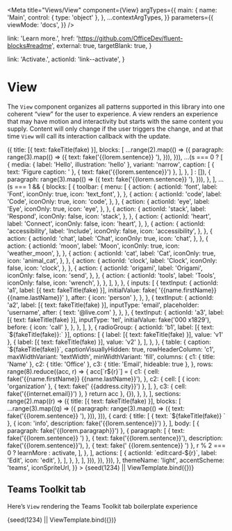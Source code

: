 


<Meta
  title="Views/View"
  component={View}
  argTypes={{
    main: {
      name: 'Main',
      control: { type: 'object' },
    },
    ...contextArgTypes,
  }}
  parameters={{
    viewMode: 'docs',
  }}
/>


  link: 'Learn more.',
  href: 'https://github.com/OfficeDev/fluent-blocks#readme',
  external: true,
  targetBlank: true,
}

  link: 'Activate.',
  actionId: 'link--activate',
}

# View

The `View` component organizes all patterns supported in this library into one
coherent “view” for the user to experience. A view renders an experience that
may have motion and interactivity but starts with the same content you
supply. Content will only change if the user triggers the change, and at
that time `View` will call its interaction callback with the update.

<Canvas withSource="none">
  <Story
    name="Intro"
    args={{
      main: {
        title: [{ text: 'Fluent Blocks' }],
        abstract: [
          {
            text: 'This is a demonstration of Fluent Blocks’ View component. ',
          },
          { text: fake('{{lorem.paragraph}}') },
        ],
        sections: range(4).map((s) => ({
          title: [{ text: fakeTitle(fake) }],
          blocks: [
            ...range(2).map(() => ({
              paragraph: range(3).map(() => ({
                text: fake('{{lorem.sentence}} '),
              })),
            })),
            ...(s === 0
              ? [
                  {
                    media: { label: 'Hello', illustration: 'hello' },
                    variant: 'narrow',
                    caption: [
                      { text: 'Figure caption: ' },
                      { text: fake('{{lorem.sentence}}') },
                    ],
                  },
                ]
              : []),
            {
              paragraph: range(3).map(() => ({
                text: fake('{{lorem.sentence}} '),
              })),
            },
          ],
          ...(s === 1 && {
            blocks: [
              {
                toolbar: {
                  menu: [
                    {
                      action: {
                        actionId: 'font',
                        label: 'Font',
                        iconOnly: true,
                        icon: 'text_font',
                      },
                    },
                    {
                      action: {
                        actionId: 'code',
                        label: 'Code',
                        iconOnly: true,
                        icon: 'code',
                      },
                    },
                    {
                      action: {
                        actionId: 'eye',
                        label: 'Eye',
                        iconOnly: true,
                        icon: 'eye',
                      },
                    },
                    {
                      action: {
                        actionId: 'stack',
                        label: 'Respond',
                        iconOnly: false,
                        icon: 'stack',
                      },
                    },
                    {
                      action: {
                        actionId: 'heart',
                        label: 'Connect',
                        iconOnly: false,
                        icon: 'heart',
                      },
                    },
                    {
                      action: {
                        actionId: 'accessibility',
                        label: 'Include',
                        iconOnly: false,
                        icon: 'accessibility',
                      },
                    },
                    {
                      action: {
                        actionId: 'chat',
                        label: 'Chat',
                        iconOnly: true,
                        icon: 'chat',
                      },
                    },
                    {
                      action: {
                        actionId: 'moon',
                        label: 'Moon',
                        iconOnly: true,
                        icon: 'weather_moon',
                      },
                    },
                    {
                      action: {
                        actionId: 'cat',
                        label: 'Cat',
                        iconOnly: true,
                        icon: 'animal_cat',
                      },
                    },
                    {
                      action: {
                        actionId: 'clock',
                        label: 'Clock',
                        iconOnly: false,
                        icon: 'clock',
                      },
                    },
                    {
                      action: {
                        actionId: 'origami',
                        label: 'Origami',
                        iconOnly: false,
                        icon: 'send',
                      },
                    },
                    {
                      action: {
                        actionId: 'tools',
                        label: 'Tools',
                        iconOnly: false,
                        icon: 'wrench',
                      },
                    },
                  ],
                },
              },
              {
                inputs: [
                  {
                    textInput: {
                      actionId: 'a1',
                      label: [{ text: fakeTitle(fake) }],
                      initialValue: fake(
                        '{{name.firstName}} {{name.lastName}}'
                      ),
                      after: { icon: 'person' },
                    },
                  },
                  {
                    textInput: {
                      actionId: 'a2',
                      label: [{ text: fakeTitle(fake) }],
                      inputType: 'email',
                      placeholder: 'username',
                      after: { text: '@live.com' },
                    },
                  },
                  {
                    textInput: {
                      actionId: 'a3',
                      label: [{ text: fakeTitle(fake) }],
                      inputType: 'tel',
                      initialValue: fake('000 x1829'),
                      before: { icon: 'call' },
                    },
                  },
                ],
              },
              {
                radioGroup: {
                  actionId: 'b1',
                  label: [{ text: `${fakeTitle(fake)}:` }],
                  options: [
                    { label: [{ text: fakeTitle(fake) }], value: 'v1' },
                    { label: [{ text: fakeTitle(fake) }], value: 'v2' },
                  ],
                },
              },
              {
                table: {
                  caption: `${fakeTitle(fake)}`,
                  captionVisuallyHidden: true,
                  rowHeaderColumn: 'c1',
                  maxWidthVariant: 'textWidth',
                  minWidthVariant: 'fill',
                  columns: {
                    c1: { title: 'Name' },
                    c2: { title: 'Office' },
                    c3: { title: 'Email', hideable: true },
                  },
                  rows: range(8).reduce((acc, r) => {
                    acc[`r${r}`] = {
                      c1: {
                        cell: fake('{{name.firstName}} {{name.lastName}}'),
                      },
                      c2: {
                        cell: [
                          { icon: 'organization' },
                          { text: fake(' {{address.city}}') },
                        ],
                      },
                      c3: { cell: fake('{{internet.email}}') },
                    }
                    return acc
                  }, {}),
                },
              },
            ],
            sections: range(2).map((r) => ({
              title: [{ text: fakeTitle(fake) }],
              blocks: [
                ...range(3).map((q) => ({
                  paragraph: range(3).map(() => ({
                    text: fake('{{lorem.sentence}} '),
                  })),
                })),
                {
                  card: {
                    title: [
                      { text: `${fakeTitle(fake)} ` },
                      { icon: 'info', description: fake('{{lorem.sentence}}') },
                    ],
                    body: [
                      { paragraph: fake('{{lorem.paragraph}}') },
                      {
                        paragraph: [
                          { text: fake('{{lorem.sentence}} ') },
                          {
                            text: fake('{{lorem.sentence}}'),
                            description: fake('{{lorem.sentence}}'),
                          },
                          { text: fake(' {{lorem.sentence}} ') },
                          r % 2 === 0 ? learnMore : activate,
                        ],
                      },
                    ],
                    actions: [
                      {
                        actionId: `edit:card-${r}`,
                        label: 'Edit',
                        icon: 'edit',
                      },
                    ],
                  },
                },
              ],
            })),
          }),
        })),
      },
      themeName: 'light',
      accentScheme: 'teams',
      iconSpriteUrl,
    }}
  >
    {seed(1234) || ViewTemplate.bind({})}
  </Story>
</Canvas>

<ArgsTable story="Intro" />

## Teams Toolkit tab

Here’s `View` rendering the Teams Toolkit tab boilerplate experience

<Canvas>
  <Story
    name="Teams Toolkit tab"
    args={{
      main: {
        title: 'Congratulations!',
        abstract: 'Your app is running in your local environment',
        message: { media: { label: 'Hello', illustration: 'hello' } },
        blocks: [
          {
            card: {
              title: 'How to get started',
              titleVisuallyHidden: true,
              body: [
                {
                  tabs: [
                    {
                      tab: { label: '1. Build your app locally' },
                      panel: [
                        { paragraph: 'Change this code', level: 2 },
                        {
                          paragraph: [
                            'The front end is a ',
                            { text: 'create-react-app', variant: 'code' },
                            '. The entry point is ',
                            { text: 'tabs/src/index.tsx', variant: 'code' },
                            '. Just save any file and this page will reload automatically.',
                          ],
                        },
                        {
                          paragraph: 'Get the current user',
                          level: 2,
                        },
                        {
                          paragraph:
                            'Access basic information about the user like this:',
                        },
                        {
                          caption:
                            'Javascript code for accessing the user’s basic information',
                          captionVisuallyHidden: true,
                          media: {
                            label:
                              'Typescript code for fetching Teams user credentials',
                            code: 'const credential = new TeamsUserCredential();\nconst user = await credential.getUserInfo();',
                          },
                        },
                        {
                          paragraph: 'Get the user’s profile photo',
                          level: 2,
                        },
                        {
                          paragraph:
                            'Click below to authorize this app to read your profile photo using Microsoft Graph.',
                        },
                        {
                          inputs: [
                            {
                              button: {
                                actionId: 'auth',
                                label: 'Authorize',
                                variant: 'primary',
                              },
                            },
                          ],
                          variant: 'narrow-block',
                        },
                      ],
                    },
                    {
                      tab: { label: '2. Provision & deploy to the cloud' },
                      panel: [
                        {
                          paragraph: 'Deploy to the cloud',
                          level: 2,
                        },
                        {
                          paragraph:
                            'Before publishing your app to Teams App Catalog, you may want to provision and deploy your app’s resources to the cloud to make sure your app will be running smoothly!',
                        },
                        {
                          paragraph: [
                            'To provision your resources, you can either use our CLI command ',
                            { text: 'teamsfx provision', variant: 'code' },
                            ' or apply “Teams: Provision in the cloud” in Command palette.',
                          ],
                        },
                        {
                          paragraph: [
                            'To deploy your app, you can either use our CLI command ',
                            { text: 'teamsfx deploy', variant: 'code' },
                            ' or apply “Teams: Deploy to the cloud” in Command palette.',
                          ],
                        },
                        {
                          media: {
                            light: 'https://i.ibb.co/LdW9rHH/deploy.png',
                            dark: 'https://i.ibb.co/LdW9rHH/deploy.png',
                            highContrast: 'https://i.ibb.co/LdW9rHH/deploy.png',
                            label:
                              'Screenshot of deploying in Visual Studio Code.',
                          },
                        },
                      ],
                    },
                    {
                      tab: { label: '3. Publish to Teams' },
                      panel: [
                        {
                          paragraph: 'Publish to Teams',
                          level: 2,
                        },
                        {
                          paragraph:
                            'Your app’s resources and infrastructure are deployed and ready? Publish and register your app to Teams app catalog to share your app with others in your organization!',
                        },
                        {
                          media: {
                            light: 'https://i.ibb.co/pj5VzYQ/publish.png',
                            dark: 'https://i.ibb.co/pj5VzYQ/publish.png',
                            highContrast:
                              'https://i.ibb.co/pj5VzYQ/publish.png',
                            label:
                              'Screenshot of publishing in Visual Studio Code.',
                          },
                        },
                      ],
                    },
                  ],
                  label: 'Steps to get started',
                  tabListVariant: 'center',
                },
              ],
            },
          },
        ],
      },
      accentScheme: 'teams',
    }}
  >
    {seed(1234) || ViewTemplate.bind({})}
  </Story>
</Canvas>
